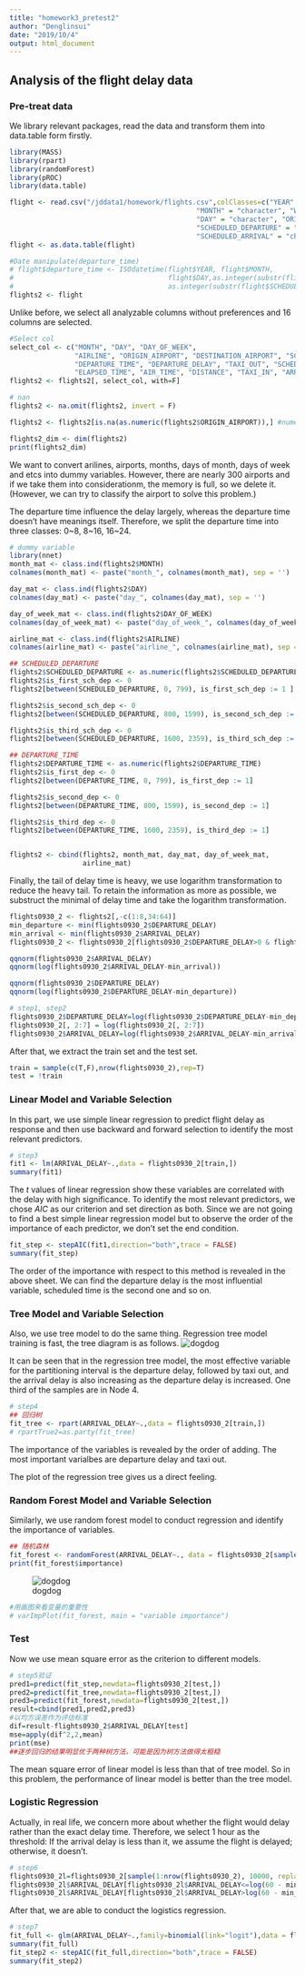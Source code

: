 ```yaml
---
title: "homework3_pretest2"
author: "Denglinsui"
date: "2019/10/4"
output: html_document
---
```

## Analysis of the flight delay data

### Pre-treat data
We library relevant packages, read the data and transform them into data.table form firstly.
```r
library(MASS)
library(rpart)
library(randomForest)
library(pROC)
library(data.table)

flight <- read.csv("/jddata1/homework/flights.csv",colClasses=c("YEAR" = "character", "DEPARTURE_TIME" = "character",
                                              "MONTH" = "character", "WHEELS_OFF" = "character",
                                              "DAY" = "character", "ORIGIN_AIRPORT" = "character",
                                              "SCHEDULED_DEPARTURE" = "character", "WHEELS_ON" = "character",
                                              "SCHEDULED_ARRIVAL" = "character", "ARRIVAL_TIME" = "character"))
flight <- as.data.table(flight)

#Date manipulate(departure_time)
# flight$departure_time <- ISOdatetime(flight$YEAR, flight$MONTH, 
#                                      flight$DAY,as.integer(substr(flight$SCHEDULED_DEPARTURE,1,2)),
#                                      as.integer(substr(flight$SCHEDULED_DEPARTURE,3,4)),0)
flights2 <- flight
```

Unlike before, we select all analyzable columns without preferences and 16 columns are selected.
```r
#Select col
select_col <- c("MONTH", "DAY", "DAY_OF_WEEK", 
                "AIRLINE", "ORIGIN_AIRPORT", "DESTINATION_AIRPORT", "SCHEDULED_DEPARTURE", 
                "DEPARTURE_TIME", "DEPARTURE_DELAY", "TAXI_OUT", "SCHEDULED_TIME", 
                "ELAPSED_TIME", "AIR_TIME", "DISTANCE", "TAXI_IN", "ARRIVAL_DELAY")
flights2 <- flights2[, select_col, with=F]

# nan
flights2 <- na.omit(flights2, invert = F)

flights2 <- flights2[is.na(as.numeric(flights2$ORIGIN_AIRPORT)),] #numeric airport id. should be deleted.

flights2_dim <- dim(flights2)
print(flights2_dim)
```

We want to convert arilines, airports, months, days of month, days of week and etcs into dummy variables. However, there are nearly 300 airports and if we take them into considerationm, the memory is full, so we delete it. (However, we can try to classify the airport to solve this problem.)

The departure time influence the delay largely, whereas the departure time doesn't have meanings itself. Therefore, we split the departure time into three classes: 0~8, 8~16, 16~24.

```r
# dummy variable
library(nnet)
month_mat <- class.ind(flights2$MONTH)
colnames(month_mat) <- paste("month_", colnames(month_mat), sep = '')

day_mat <- class.ind(flights2$DAY)
colnames(day_mat) <- paste("day_", colnames(day_mat), sep = '')

day_of_week_mat <- class.ind(flights2$DAY_OF_WEEK)
colnames(day_of_week_mat) <- paste("day_of_week_", colnames(day_of_week_mat), sep = '')

airline_mat <- class.ind(flights2$AIRLINE)
colnames(airline_mat) <- paste("airline_", colnames(airline_mat), sep = '')

## SCHEDULED_DEPARTURE
flights2$SCHEDULED_DEPARTURE <- as.numeric(flights2$SCHEDULED_DEPARTURE)
flights2$is_first_sch_dep <- 0
flights2[between(SCHEDULED_DEPARTURE, 0, 799), is_first_sch_dep := 1 ]

flights2$is_second_sch_dep <- 0
flights2[between(SCHEDULED_DEPARTURE, 800, 1599), is_second_sch_dep := 1]

flights2$is_third_sch_dep <- 0
flights2[between(SCHEDULED_DEPARTURE, 1600, 2359), is_third_sch_dep := 1]

## DEPARTURE_TIME
flights2$DEPARTURE_TIME <- as.numeric(flights2$DEPARTURE_TIME)
flights2$is_first_dep <- 0
flights2[between(DEPARTURE_TIME, 0, 799), is_first_dep := 1]

flights2$is_second_dep <- 0
flights2[between(DEPARTURE_TIME, 800, 1599), is_second_dep := 1]

flights2$is_third_dep <- 0
flights2[between(DEPARTURE_TIME, 1600, 2359), is_third_dep := 1]


flights2 <- cbind(flights2, month_mat, day_mat, day_of_week_mat,
                  airline_mat)
```

Finally, the tail of delay time is heavy, we use logarithm transformation to reduce the heavy tail. To retain the information as more as possible, we substruct the minimal of delay time and take the logarithm transformation.

```r
flights0930_2 <- flights2[,-c(1:8,34:64)]
min_departure <- min(flights0930_2$DEPARTURE_DELAY)
min_arrival <- min(flights0930_2$ARRIVAL_DELAY)
flights0930_2 <- flights0930_2[flights0930_2$DEPARTURE_DELAY>0 & flights0930_2$ARRIVAL_DELAY>0, ]
```

```r
qqnorm(flights0930_2$ARRIVAL_DELAY)
qqnorm(log(flights0930_2$ARRIVAL_DELAY-min_arrival))
```

```r
qqnorm(flights0930_2$DEPARTURE_DELAY)
qqnorm(log(flights0930_2$DEPARTURE_DELAY-min_departure))
```

```r
# step1, step2
flights0930_2$DEPARTURE_DELAY=log(flights0930_2$DEPARTURE_DELAY-min_departure)
flights0930_2[, 2:7] = log(flights0930_2[, 2:7])
flights0930_2$ARRIVAL_DELAY=log(flights0930_2$ARRIVAL_DELAY-min_arrival)
```


After that, we extract the train set and the test set.
```r
train = sample(c(T,F),nrow(flights0930_2),rep=T)
test = !train

```

### Linear Model and Variable Selection
In this part, we use simple linear regression to predict flight delay as response and then use backward and forward selection to identify the most relevant predictors.
```r
# step3
fit1 <- lm(ARRIVAL_DELAY~.,data = flights0930_2[train,])
summary(fit1)
```

The $t$ values of linear regression show these variables are correlated with the delay with high significance. To identify the most relevant predictors, we chose $AIC$ as our criterion and set direction as both. Since we are not going to find a best simple linear regression model but to observe the order of the importance of each predictor, we don't set the end condition.
```r
fit_step <- stepAIC(fit1,direction="both",trace = FALSE)
summary(fit_step)
```

The order of the importance with respect to this method is revealed in the above sheet. We can find the departure delay is the most influential variable, scheduled time is the second one and so on.

### Tree Model and Variable Selection
Also, we use tree model to do the same thing. Regression tree model training is fast, the tree diagram is as follows.
![dogdog](tree.jpeg)

It can be seen that in the regression tree model, the most effective variable for the partitioning interval is the departure delay, followed by taxi out, and the arrival delay is also increasing as the departure delay is increased. One third of the samples are in Node 4.
```r
# step4
## 回归树
fit_tree <- rpart(ARRIVAL_DELAY~.,data = flights0930_2[train,])
# rpartTrue2=as.party(fit_tree)
```


The importance of the variables is revealed by the order of adding. The most important varialbes are departure delay and taxi out.

The plot of the regression tree gives us a direct feeling.

### Random Forest Model and Variable Selection
Similarly, we use random forest model to conduct regression and identify the importance of variables. 
```r
## 随机森林
fit_forest <- randomForest(ARRIVAL_DELAY~., data = flights0930_2[sample(1:nrow(flights0930_2), 10000, replace = FALSE),],ntree=100,mtry=5,importance=TRUE, proximity=TRUE)
print(fit_forest$importance)

```

![dogdog](forest.jpg)
```r
#用画图来看变量的重要性
# varImpPlot(fit_forest, main = "variable importance")
```


### Test
Now we use mean square error as the criterion to different models.

```r
# step5验证
pred1=predict(fit_step,newdata=flights0930_2[test,])
pred2=predict(fit_tree,newdata=flights0930_2[test,])
pred3=predict(fit_forest,newdata=flights0930_2[test,])
result=cbind(pred1,pred2,pred3)
#以均方误差作为评估标准
dif=result-flights0930_2$ARRIVAL_DELAY[test]
mse=apply(dif^2,2,mean)
print(mse)
##逐步回归的结果明显优于两种树方法，可能是因为树方法做得太粗糙
```


The mean square error of linear model is less than that of tree model. So in this problem, the performance of linear model is better than the tree model.

### Logistic Regression
Actually, in real life, we concern more about whether the flight would delay rather than the exact delay time. Therefore, we select 1 hour as the threshold: If the arrival delay is less than it, we assume the flight is delayed; otherwise, it doesn't.
```r
# step6
flights0930_2l=flights0930_2[sample(1:nrow(flights0930_2), 10000, replace = FALSE)]
flights0930_2l$ARRIVAL_DELAY[flights0930_2l$ARRIVAL_DELAY<=log(60 - min_arrival)] <- 0
flights0930_2l$ARRIVAL_DELAY[flights0930_2l$ARRIVAL_DELAY>log(60 - min_arrival)] <- 1
```


After that, we are able to conduct the logistics regression.
```r
# step7
fit_full <- glm(ARRIVAL_DELAY~.,family=binomial(link="logit"),data = flights0930_2l)
summary(fit_full)
fit_step2 <- stepAIC(fit_full,direction="both",trace = FALSE)
summary(fit_step2)
```


